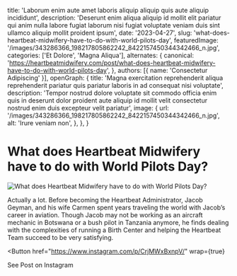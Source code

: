   title: 'Laborum enim aute amet laboris aliquip aliquip quis aute aliquip incididunt',
  description: 'Deserunt enim aliqua aliquip id mollit elit pariatur qui anim nulla labore fugiat laborum nisi fugiat voluptate veniam duis sint ullamco aliquip mollit proident ipsum',
  date: '2023-04-27',
  slug: 'what-does-heartbeat-midwifery-have-to-do-with-world-pilots-day',
  featuredImage: '/images/343286366_198217805862242_8422157450344342466_n.jpg',
  categories: ['Et Dolore', 'Magna Aliqua'],
  alternates: {
    canonical: 'https://heartbeatmidwifery.com/post/what-does-heartbeat-midwifery-have-to-do-with-world-pilots-day',
  },
  authors: [{ name: 'Consectetur Adipiscing' }],
  openGraph: {
    title: 'Magna exercitation reprehenderit aliqua reprehenderit pariatur quis pariatur laboris in ad consequat nisi voluptate',
    description: 'Tempor nostrud dolore voluptate sit commodo officia enim quis in deserunt dolor proident aute aliquip id mollit velit consectetur nostrud enim duis excepteur velit pariatur',
    image: {
      url: '/images/343286366_198217805862242_8422157450344342466_n.jpg',
      alt: 'Irure veniam non',
    },
  },
}


# What does Heartbeat Midwifery have to do with World Pilots Day?

<Image
  src="/images/343286366_198217805862242_8422157450344342466_n.jpg"
  size="large"
  wrap={true}
  alt="What does Heartbeat Midwifery have to do with World Pilots Day?"
/>

Actually a lot. Before becoming the Heartbeat Administrator, Jacob Geyman, and his wife Carmen spent years traveling the world with Jacob’s career in aviation. Though Jacob may not be working as an aircraft mechanic in Botswana or a bush pilot in Tanzania anymore, he finds dealing with the complexities of running a Birth Center and helping the Heartbeat Team succeed to be very satisfying.

<Button
  href="https://www.instagram.com/p/CrjMWxBxnpV/"
  wrap={true}
>
  See Post on Instagram
</Button>
